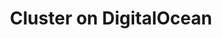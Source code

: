 ---
id: 3
link: DigitalOcean
title: Cluster on DigitalOcean
description: Production ready cluster on DigitalOcean
section: Setup a Cluster
---